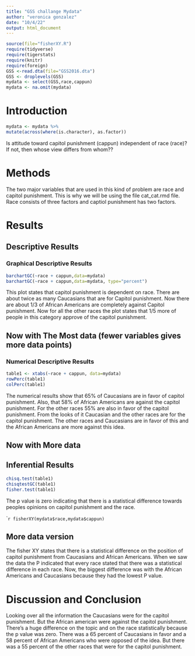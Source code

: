 ```yaml
---
title: "GSS challange Mydata"
author: "veronica gonzalez"
date: "10/4/22"
output: html_document
---
```








```r
source(file="fisherXY.R")
require(tidyverse)
require(tigerstats)
require(knitr)
require(foreign)
GSS <-read.dta(file="GSS2016.dta")
GSS <- droplevels(GSS)
mydata <- select(GSS,race,cappun)
mydata <- na.omit(mydata)
```

# Introduction
```r
mydata <- mydata %>%
mutate(across(where(is.character), as.factor))
```


<!--In this section you explain what you are trying to show.  Where did the data come from?  What is the research or other question you are trying to answer?.  If you skimp in this section expect to be marked down in your grade. Paint a picture of the project a couple of paragraphs is expected!-->

Is attitude toward capitol punishment (cappun) independent of race (race)?
If not, then whose view differs from whom??

# Methods
The two major variables that are used in this kind of problem are race and capitol punishment. This is why we will be using the file cat_cat.rmd file. Race consists of three factors and captiol punishment has two factors. 
<!--Decide on your methods:  use "variable analysis" or other appropriate descriptors.  Make sure to choose at least one graphical method and at least one numerical method. Discuss what data manipulations may be needed for example subsetting or other binning procedures and what sort of graphical displays and inferential tools will be used!-->

# Results

<!--Divide this section into two sub-sections:  One for your descriptive  results and one for your inferential results.!-->

## Descriptive Results


### Graphical Descriptive Results
```r
barchartGC(~race + cappun,data=mydata)
barchartGC(~race + cappun,data=mydata, type="percent")

```
This plot states that capitol punishment is dependent on race. There are about twice as many Caucasians that are for Capitol punishment. Now there are about 1/3 of African Americans are completely against Capitol punishment. Now for all the other races the plot states that 1/5 more of people in this category approve of the capitol punishment. 



<!--Graphical results here.  Make sure to show your code.  Provide appropriate labels for axes, giving units if possible, and provide a good title for the graph, too.  Use the graphical results to describe the patterns if any that exist in the data as focused toward the research question. Bottom line is to explain the features of the graph that are relevant to conforming or departing to what is expected by your null hypothesis !-->



## Now with The Most data (fewer variables gives more data points)



### Numerical Descriptive Results
```r
table1 <- xtabs(~race + cappun, data=mydata)
rowPerc(table1)
colPerc(table1)
```
The numerical results show that 65% of Caucasians are in favor of capitol punishment. Also, that 58% of African Americans are against the capitol punishment. For the other races 55% are also in favor of the capitol punishment. From the looks of it Caucasian and the other races are for the capitol punishment. The other races and Caucasians are in favor of this and the African Americans are more against this idea. 

<!--Numerical results go here. Use the numerical results to describe the patterns if any that exist in the data as focused toward the research question!-->




## Now with More data



## Inferential Results
```r
chisq.test(table1)
chisqtestGC(table1)
fisher.test(table1)
```
The p value is zero indicating that there is a statistical difference towards peoples opinions on capitol punishment and the race.

<!--State hypothesis clearly.  Make sure your discussion of the inferential test covers all the aspects that the test output produces, such as test statistic, p-value etc.  Make a decision about the null hypothesis, explain the assumptions on which the selected test/procedure was based, and why the chosen procedure satisfys the assumptions and is appropriate to answer the research question!-->

````r
fisherXY(mydata$race,mydata$cappun)
```

## More data version
The fisher XY states that there is a statistical difference on the position of capitol punishment from Caucasians and African Americans. When we saw the data the P indicated that every race stated that there was a statistical difference in each race. Now, the biggest difference was with the African Americans and Caucasians because they had the lowest P value. 

# Discussion and Conclusion
Looking over all the information the Caucasians were for the capitol punishment. But the African american were against the capitol punishment. There's a huge  difference on the topic and on the race statistically because the p value was zero. There was a 65 percent of Caucasians in favor and a 58 percent of African Americans who were opposed of the idea. But there was a 55 percent of the other races that were for the capitol punishment.  


<!--Discussion and conclusion here.  If you found a relationship be sure to consider whether the relationship occurs because one of the variavbles causes the other, or whether they perhasps are related for some other reason.  Watch the chapter 6 videos from the GeorgeTown videos collection.!-->
